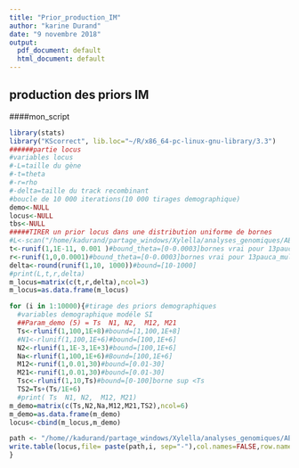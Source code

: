 ```yaml
---
title: "Prior_production_IM"
author: "karine Durand"
date: "9 novembre 2018"
output:
  pdf_document: default
  html_document: default
---
```


## production des priors IM

####mon_script
```r
library(stats)
library("KScorrect", lib.loc="~/R/x86_64-pc-linux-gnu-library/3.3")
######partie locus 
#variables locus
#-L=taille du gène
#-t=theta
#-r=rho
#-delta=taille du track recombinant
#boucle de 10 000 iterations(10 000 tirages demographique)
demo<-NULL
locus<-NULL
tbs<-NULL
#####TIRER un prior locus dans une distribution uniforme de bornes 
#L<-scan("/home/kadurand/partage_windows/Xylella/analyses_genomiques/ABC/1368oRTHOLOGUES_summarystats/lenght")#bound_taille du gene[100-2500]
t<-runif(1,1E-11, 0.001 )#bound_theta=[0-0.0003]bornes vrai pour 13pauca_multiplex augmenter la borne sup à 0.001]
r<-runif(1,0,0.0001)#bound_theta=[0-0.0003]bornes vrai pour 13pauca_multiplex augmenter la borne sup à 0.001]
delta<-round(runif(1,10, 1000))#bound=[10-1000]
#print(L,t,r,delta)
m_locus=matrix(c(t,r,delta),ncol=3)
m_locus=as.data.frame(m_locus)

for (i in 1:10000){#tirage des priors demographiques
  #variables demographique modéle SI
  ##Param_demo (5) = Ts  N1, N2,  M12, M21
  Ts<-rlunif(1,100,1E+8)#bound=[1,100,1E+8]
  #N1<-rlunif(1,100,1E+6)#bound=[100,1E+6]
  N2<-rlunif(1,1E-3,1E+3)#bound=[100,1E+6]
  Na<-rlunif(1,100,1E+6)#Bound=[100,1E+6]
  M12<-runif(1,0.01,30)#bound=[0.01-30]
  M21<-runif(1,0.01,30)#bound=[0.01-30]
  Tsc<-rlunif(1,10,Ts)#bound=[0-100]borne sup <Ts
  TS2=Ts+(Ts/1E+6)
  #print( Ts  N1, N2,  M12, M21)
m_demo=matrix(c(Ts,N2,Na,M12,M21,TS2),ncol=6)
m_demo=as.data.frame(m_demo)
locus<-cbind(m_locus,m_demo)

path <- "/home//kadurand/partage_windows/Xylella/analyses_genomiques/ABC/fastSimBac_linux/Priors_IM_10000/priorsIM" 
write.table(locus,file= paste(path,i, sep="-"),col.names=FALSE,row.names =FALSE)
}
```

